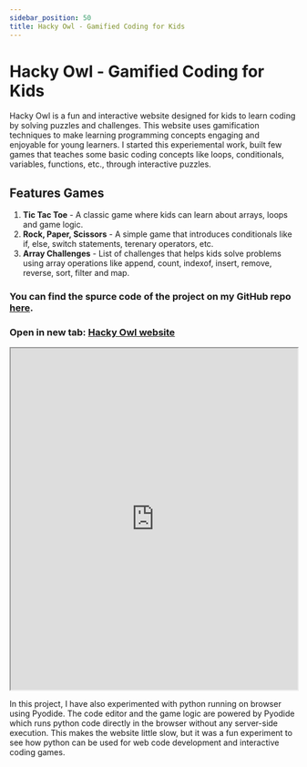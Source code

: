 ```yaml
---
sidebar_position: 50
title: Hacky Owl - Gamified Coding for Kids
---
```


# Hacky Owl - Gamified Coding for Kids

Hacky Owl is a fun and interactive website designed for kids to learn coding by solving puzzles and challenges. This website uses gamification techniques to make learning programming concepts engaging and enjoyable for young learners. I started this experiemental work, built few games that teaches some basic coding concepts like loops, conditionals, variables, functions, etc., through interactive puzzles.

## Features Games
1. **Tic Tac Toe** - A classic game where kids can learn about arrays, loops and game logic.
2. **Rock, Paper, Scissors** - A simple game that introduces conditionals like if, else, switch statements, terenary operators, etc.
3. **Array Challenges** - List of challenges that helps kids solve problems using array operations like append, count, indexof, insert, remove, reverse, sort, filter and map.

### You can find the spurce code of the project on my GitHub repo [here](https://github.com/navinsubramani/hackyOWL).

### Open in new tab: [Hacky Owl website](https://navinsubramani.github.io/)
<iframe
    src="https://navinsubramani.github.io/"
    title="Hacky Owl Website"
    width="100%"
    height="600"
    style={{ border: "1px solid #ccc", borderRadius: "8px" }}
    allow="fullscreen"
></iframe>

In this project, I have also experimented with python running on browser using Pyodide. The code editor and the game logic are powered by Pyodide which runs python code directly in the browser without any server-side execution. This makes the website little slow, but it was a fun experiment to see how python can be used for web code development and interactive coding games.